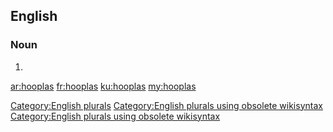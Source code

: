 ==English==

===Noun===
{{head|en}}

# {{plural of|hoopla}}

[[Category:English plurals]][[Category:English plurals using obsolete wikisyntax]][[Category:English plurals using obsolete wikisyntax]]

[[ar:hooplas]]
[[fr:hooplas]]
[[ku:hooplas]]
[[my:hooplas]]